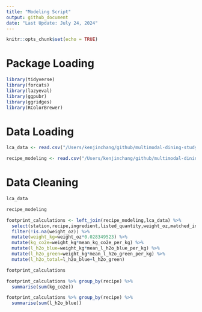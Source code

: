 ```yaml
---
title: "Modeling Script"
output: github_document
date: "Last Update: July 24, 2024"
---
```


```r
knitr::opts_chunk$set(echo = TRUE)
```

# Package Loading

```r
library(tidyverse)
library(forcats)
library(lazyeval)
library(ggpubr)
library(ggridges)
library(RColorBrewer)
```

# Data Loading

```r
lca_data <- read.csv("/Users/kenjinchang/github/multimodal-dining-study/data/parent-data/lca-factors.csv")
```

```r
recipe_modeling <- read.csv("/Users/kenjinchang/github/multimodal-dining-study/data/parent-data/recipe-modeling.csv",na.strings=c("","NA"))
```


# Data Cleaning

```r
lca_data
```

```r
recipe_modeling
```

```r
footprint_calculations <- left_join(recipe_modeling,lca_data) %>%
  select(station,recipe,ingredient,listed_quantity,weight_oz,matched_ingredient,matched_ingredient_source,mean_kg_co2e_per_kg,mean_l_h2o_blue_per_kg,mean_l_h2o_green_per_kg) %>%
  filter(!is.na(weight_oz)) %>%
  mutate(weight_kg=weight_oz*0.028349523) %>%
  mutate(kg_co2e=weight_kg*mean_kg_co2e_per_kg) %>%
  mutate(l_h2o_blue=weight_kg*mean_l_h2o_blue_per_kg) %>%
  mutate(l_h2o_green=weight_kg*mean_l_h2o_green_per_kg) %>%
  mutate(l_h2o_total=l_h2o_blue+l_h2o_green)
```

```r
footprint_calculations 
```


```r
footprint_calculations %>% group_by(recipe) %>%
  summarise(sum(kg_co2e))
```

```r
footprint_calculations %>% group_by(recipe) %>%
  summarise(sum(l_h2o_blue))
```






